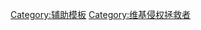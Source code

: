 {{Encourage
|title       = 维基侵权拯救者
|stripe      = 1
|bgcolor     = white
|stripecolor = red
|fontcolor   = black
|align       = {{{align|right}}}
}}

<includeonly></includeonly><noinclude>[[Category:辅助模板]]</noinclude>[[Category:维基侵权拯救者]]